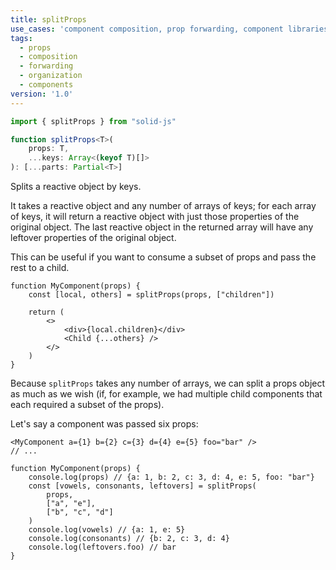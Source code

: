 ```yaml
---
title: splitProps
use_cases: 'component composition, prop forwarding, component libraries, prop organization'
tags:
  - props
  - composition
  - forwarding
  - organization
  - components
version: '1.0'
---
```


```ts
import { splitProps } from "solid-js"

function splitProps<T>(
	props: T,
	...keys: Array<(keyof T)[]>
): [...parts: Partial<T>]

```

Splits a reactive object by keys.

It takes a reactive object and any number of arrays of keys; for each array of keys, it will return a reactive object with just those properties of the original object. 
The last reactive object in the returned array will have any leftover properties of the original object.

This can be useful if you want to consume a subset of props and pass the rest to a child.

```tsx
function MyComponent(props) {
	const [local, others] = splitProps(props, ["children"])

	return (
		<>
			<div>{local.children}</div>
			<Child {...others} />
		</>
	)
}
```

Because `splitProps` takes any number of arrays, we can split a props object as much as we wish (if, for example, we had multiple child components that each required a subset of the props).

Let's say a component was passed six props:

```tsx
<MyComponent a={1} b={2} c={3} d={4} e={5} foo="bar" />
// ...

function MyComponent(props) {
	console.log(props) // {a: 1, b: 2, c: 3, d: 4, e: 5, foo: "bar"}
	const [vowels, consonants, leftovers] = splitProps(
		props,
		["a", "e"],
		["b", "c", "d"]
	)
	console.log(vowels) // {a: 1, e: 5}
	console.log(consonants) // {b: 2, c: 3, d: 4}
	console.log(leftovers.foo) // bar
}
```

